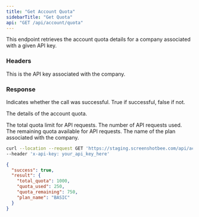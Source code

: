 ```yaml
---
title: "Get Account Quota"
sidebarTitle: "Get Quota"
api: "GET /api/account/quota"
---
```


This endpoint retrieves the account quota details for a company associated with a given API key.

### Headers

<ParamField header="x-api-key" type="string" required>
  This is the API key associated with the company.
</ParamField>

### Response

<ResponseField name="success" type="boolean">
  Indicates whether the call was successful. True if successful, false if not.
</ResponseField>

<ResponseField name="result" type="object" optional>

The details of the account quota.

<Expandable title="Toggle object">

<ResponseField name="total_quota" type="number">
  The total quota limit for API requests.
</ResponseField>

<ResponseField name="quota_used" type="number">
  The number of API requests used.
</ResponseField>

<ResponseField name="quota_remaining" type="number">
  The remaining quota available for API requests.
</ResponseField>

<ResponseField name="plan_name" type="string">
  The name of the plan associated with the company.
</ResponseField>

</Expandable>

</ResponseField>

<RequestExample>

```bash Example Request
curl --location --request GET 'https://staging.screenshotbee.com/api/account/quota' \
--header 'x-api-key: your_api_key_here'

```

</RequestExample>

<ResponseExample>

```json Response
{
  "success": true,
  "result": {
    "total_quota": 1000,
    "quota_used": 250,
    "quota_remaining": 750,
    "plan_name": "BASIC"
  }
}
```

</ResponseExample>
